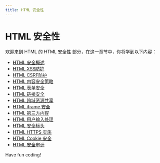 ```yaml
---
title: HTML 安全性
---
```


# HTML 安全性

欢迎来到 HTML 的 HTML 安全性 部分，在这一章节中，你将学到以下内容：

- [HTML 安全概述](./0-html-security-overview.mdx)
- [HTML XSS防护](./1-html-xss-protection.mdx)
- [HTML CSRF防护](./2-html-csrf-protection.mdx)
- [HTML 内容安全策略](./3-html-content-security-policy.mdx)
- [HTML 表单安全](./4-html-form-security.mdx)
- [HTML 链接安全](./5-html-link-security.mdx)
- [HTML 跨域资源共享](./6-html-cross-domain-resource-sharing.mdx)
- [HTML iframe 安全](./7-html-iframe-security.mdx)
- [HTML 第三方内容](./8-html-third-party-content.mdx)
- [HTML 用户输入处理](./9-html-user-input-processing.mdx)
- [HTML 安全标头](./10-html-security-header.mdx)
- [HTML HTTPS 实施](./11-html-https-implementation.mdx)
- [HTML Cookie 安全](./12-html-cookie-security.mdx)
- [HTML 安全审计](./13-html-security-audit.mdx)

Have fun coding!